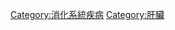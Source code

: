 {{catmore}}
{{Commonscat|Hepatology}}

[[Category:消化系統疾病|Category:消化系統疾病]]
[[Category:肝臟|Category:肝臟]]